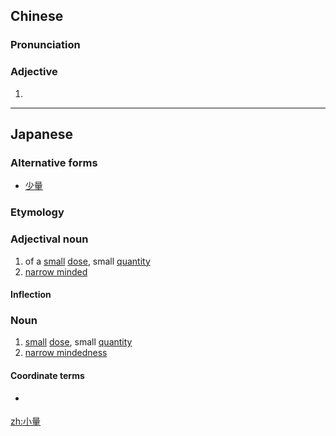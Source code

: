 ==Chinese==
{{zh-forms}}

===Pronunciation===
{{zh-pron
|m=xiǎoliàng
|c=siu2 loeng6
|cat=a
}}

===Adjective===
{{zh-adj}}

# {{zh-synonym|少量}}

----

==Japanese==
{{ja-kanjitab|小|量}}

===Alternative forms===
* [[少量]]

===Etymology===
{{compound|小|tr1=shō|t1=small, little|量|tr2=ryō|t2=quantity, amount|lang=ja|sort=しょうりょう}}

===Adjectival noun===
{{ja-adj|しょうりょう|decl=な}}

# of a [[small]] [[dose]], small [[quantity]]
# [[narrow minded]]

====Inflection====
{{ja-na|小量|しょうりょう|shōryō}}

===Noun===
{{ja-noun|しょうりょう}}

# [[small]] [[dose]], small [[quantity]]
# [[narrow mindedness]]

====Coordinate terms====
* {{sense|narrow-mindedness}} {{m|ja|狭量}}

[[zh:小量]]